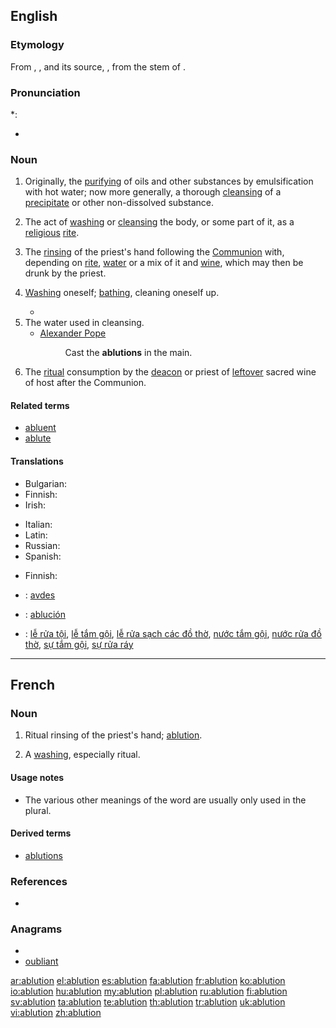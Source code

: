 ==English==

===Etymology===
From {{etyl|frm}} {{term|ablucion}}, {{term|ablution|lang=fr}}, and its source, {{etyl|LL.}} {{term|ablutio||washing, cleansing, ablution|lang=la}}, from the stem of {{etyl|la}} {{term|abluo|abluō|I wash away|lang=la}}.

===Pronunciation===
*: {{rhymes|uːʃən}}
* {{audio|en-us-ablution.ogg|Audio (US)}}

===Noun===
{{en-noun}}

# {{chemistry}} Originally, the [[purifying]] of oils and other substances by emulsification with hot water; now more generally, a thorough [[cleansing]] of a [[precipitate]] or other non-dissolved substance. {{defdate|from 15th c.}}
# The act of [[washing]] or [[cleansing]] the body, or some part of it, as a [[religious]] [[rite]]. {{defdate|from 16th c.}}
# {{context|Western|_|Christianity}} The [[rinse|rinsing]] of the priest's hand following the [[Communion]] with, depending on [[rite]], [[water]] or a mix of it and [[wine]], which may then be drunk by the priest. {{defdate|from 17th c.}}
# {{context|literary|_|or|_|jocular|usually|_|in plural}} [[washing|Washing]] oneself; [[bathing]], cleaning oneself up. {{defdate|from 17th c.}}
#* {{quote-book|year=1835|author=[[s:Author:William Gilmore Simms|William Gilmore Simms]]|title=[[s:The Partisan|The Partisan]]|publisher=Harper|section=[[s:The Partisan/II|Chapter II]]|page=[[s:Page:The Partisan, v1.djvu/26|25]]|passage=He followed the steps of Bella, who soon conducted him to his chamber, and left him to those '''ablutions''' which a long ride along a sandy road had rendered particularly necessary.}}
# The water used in cleansing. {{defdate|from 17th c.}}
#* [[w:Alexander Pope|Alexander Pope]]
#*: Cast the '''ablutions''' in the main.
# {{context|Orthodox|_|Christianity}} The [[ritual]] consumption by the [[deacon]] or priest of [[leftover]] sacred wine of host after the Communion.

====Related terms====
* [[abluent]]
* [[ablute]]

====Translations====
{{trans-top|the act of washing or cleansing}}
* Bulgarian: {{t|bg|промивка}}
* Finnish: {{t|fi|peseytyminen}}
* Irish: {{t+|ga|ionladh|m|xs=Irish}}
{{trans-mid}}
* Italian: {{t+|it|abluzione|f}}
* Latin: {{t-|la|ablutio|f|alt=ablūtiō}}
* Russian: {{t|ru|омовение|n}}
* Spanish: {{t+|es|ablución|f}}
{{trans-bottom}}

{{trans-top|the water used in cleansing}}
* Finnish: {{t-|fi|pesuvesi}}
{{trans-mid}}
{{trans-bottom}}

{{trans-top|Roman Catholic Church: a small quantity of wine and water}}
{{trans-mid}}
{{trans-bottom}}

{{checktrans-top}}
* {{ttbc|Albanian}}: [[avdes]]
* {{ttbc|Spanish}}: [[ablución]] {{f}}
* {{ttbc|Vietnamese}}: [[lễ rửa tội]], [[lễ tắm gội]], [[lễ rửa sạch các đồ thờ]], [[nước tắm gội]], [[nước rửa đồ thờ]], [[sự tắm gội]], [[sự rửa ráy]]
{{checktrans-bottom}}

----

==French==

===Noun===
{{fr-noun|f}}

# {{context|Western|_|Christianity|lang=fr}} Ritual rinsing of the priest's hand; [[#English|ablution]].
# {{rare|lang=fr}} A [[washing]], especially ritual.

====Usage notes====
* The various other meanings of the word are usually only used in the plural.

====Derived terms====
* [[ablutions]]

===References===
* {{R:1913}}

===Anagrams===
* {{alphagram|abilnotu}}
* [[oubliant#French|oubliant]]

[[ar:ablution]]
[[el:ablution]]
[[es:ablution]]
[[fa:ablution]]
[[fr:ablution]]
[[ko:ablution]]
[[io:ablution]]
[[hu:ablution]]
[[my:ablution]]
[[pl:ablution]]
[[ru:ablution]]
[[fi:ablution]]
[[sv:ablution]]
[[ta:ablution]]
[[te:ablution]]
[[th:ablution]]
[[tr:ablution]]
[[uk:ablution]]
[[vi:ablution]]
[[zh:ablution]]